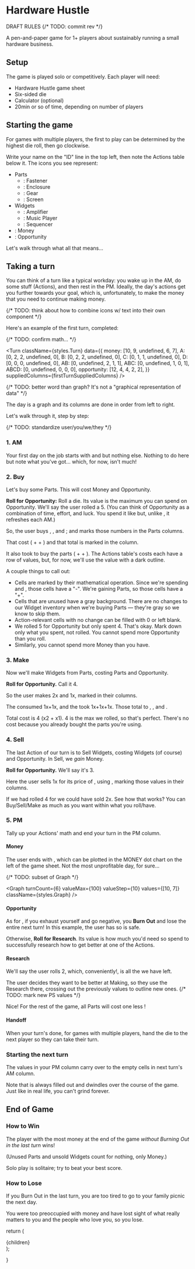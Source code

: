 

# Hardware Hustle

DRAFT RULES
{/* TODO: commit rev */}

A pen-and-paper game for 1+ players about sustainably running a small hardware business.

## Setup

The game is played solo or competitively. Each player will need:

- Hardware Hustle game sheet
- Six-sided die
- Calculator (optional)
- 20min or so of time, depending on number of players

## Starting the game

For games with multiple players, the first to play can be determined by the highest die roll, then go clockwise.

Write your name on the "ID" line in the top left, then note the Actions table below it. The icons you see represent:

- Parts
  - <Icon id="A" />: Fastener
  - <Icon id="B" />: Enclosure
  - <Icon id="C" />: Gear
  - <Icon id="D" />: Screen
- Widgets
  - <Icon id="AB" />: Amplifier
  - <Icon id="ABC" />: Music Player
  - <Icon id="ABCD" />: Sequencer
- <Icon id="money" />: Money
- <Icon id="opportunity" />: Opportunity

Let's walk through what all that means...

## Taking a turn

You can think of a turn like a typical workday: you wake up in the AM, do some stuff (Actions), and then rest in the PM. Ideally, the day's actions get you further towards your goal, which is, unfortunately, to make the money that you need to continue making money.

{/* TODO: think about how to combine icons w/ text into their own component */}

Here's an example of the first turn, completed:

{/* TODO: confirm math... */}

<Turn
  className={styles.Turn}
  data={{
    money: [10, 9, undefined, 6, 7],
    A: [0, 2, 2, undefined, 0],
    B: [0, 2, 2, undefined, 0],
    C: [0, 1, 1, undefined, 0],
    D: [0, 0, 0, undefined, 0],
    AB: [0, undefined, 2, 1, 1],
    ABC: [0, undefined, 1, 0, 1],
    ABCD: [0, undefined, 0, 0, 0],
    opportunity: [12, 4, 4, 2, 2],
  }}
  suppliedColumns={firstTurnSuppliedColumns}
/>

{/* TODO: better word than graph? It's not a "graphical representation of data" */}

The day is a graph and its columns are done in order from left to right.

Let's walk through it, step by step:

{/* TODO: standardize user/you/we/they */}

### 1. AM

Your first day on the job starts with <Icon id="money" prefix="10" /> and <Icon id="opportunity" prefix="12" /> but nothing else. Nothing to do here but note what you've got... which, for now, isn't much!

### 2. Buy

Let's buy some Parts. This will cost Money and Opportunity.

**Roll for Opportunity:** Roll a die. Its value is the maximum you can spend on Opportunity. We'll say the user rolled a 5. (You can think of Opportunity as a combination of time, effort, and luck. You spend it like <Icon id="money" /> but, unlike <Icon id="money" />, it refreshes each AM.)

So, the user buys <Icon id="A" prefix="2" />, <Icon id="B" prefix="2" />, and <Icon id="C" prefix="1" />; and marks those numbers in the Parts columns.

<ActionsTable actions={[ACTIONS.BUY]} className={styles.ActionsTable} />

That cost <Icon id="money" suffix="9" /> (<Icon id="money" inline suffix="1x2" /> + <Icon id="money" inline suffix="2x2" /> + <Icon id="money" inline suffix="3" />) and that total is marked in the <Icon id="money" /> column.

It also took <Icon id="opportunity" suffix="4" /> to buy the parts (<Icon id="opportunity" inline suffix="0x2" /> + <Icon id="opportunity" inline suffix="1x2" /> + <Icon id="opportunity" inline suffix="2" />). The Actions table's <Icon id="opportunity" /> costs each have a row of values, but, for now, we'll use the value with a dark outline.

A couple things to call out:

- Cells are marked by their mathematical operation. Since we're spending <Icon id="money" /> and <Icon id="opportunity" />, those cells have a "-". We're gaining Parts, so those cells have a "+".
- Cells that are unused have a gray background. There are no changes to our Widget inventory when we're buying Parts &mdash; they're gray so we know to skip them.
- Action-relevant cells with no change can be filled with 0 or left blank.
- We rolled 5 for Opportunity but only spent 4. That's okay. Mark down only what you spent, not rolled. You cannot spend more Opportunity than you roll.
- Similarly, you cannot spend more Money than you have.

### 3. Make

Now we'll make Widgets from Parts, costing Parts and Opportunity.

**Roll for Opportunity.** Call it 4.

So the user makes 2x<Icon id="AB" /> and 1x<Icon id="ABC" />, marked in their columns.

<ActionsTable actions={[ACTIONS.MAKE]} className={styles.ActionsTable} />

The <Icon id="AB" /> consumed 1x<Icon id="A" />+1x<Icon id="B" />, and the <Icon id="ABC" /> took 1x<Icon id="A" />+1x<Icon id="B" />+1x<Icon id="C" />. Those total to <Icon id="A" suffix="2" />, <Icon id="B" suffix="2" />, and <Icon id="C" suffix="1" />.

Total <Icon id="opportunity" /> cost is 4 (<Icon id="opportunity" suffix="1" />x2 + <Icon id="opportunity" suffix="2" />x1). 4 is the max we rolled, so that's perfect. There's no <Icon id="money" /> cost because you already bought the parts you're using.

### 4. Sell

The last Action of our turn is to Sell Widgets, costing Widgets (of course) and Opportunity. In Sell, we _gain_ Money.

**Roll for Opportunity.** We'll say it's 3.

Here the user sells 1x<Icon id="AB" /> for its price of <Icon id="money" suffix="6" />, using <Icon id="opportunity" suffix="2" />, marking those values in their columns.

<ActionsTable actions={[ACTIONS.SELL]} className={styles.ActionsTable} />

If we had rolled 4 for <Icon id="opportunity" /> we could have sold 2x<Icon id="AB" />. See how that works? You can Buy/Sell/Make as much as you want within what you roll/have.

### 5. PM

Tally up your Actions' math and end your turn in the PM column.

#### Money

The user ends with <Icon id="money" suffix="7" />, which can be plotted in the MONEY dot chart on the left of the game sheet. Not the most unprofitable day, for sure...

{/* TODO: subset of Graph */}

<Graph
  turnCount={6}
  valueMax={100}
  valueStep={10}
  values={[10, 7]}
  className={styles.Graph}
/>

#### Opportunity

As for <Icon id="opportunity" />, if you exhaust yourself and go negative, you **Burn Out** and lose the entire next turn! In this example, the user has <Icon id="opportunity" suffix="2" /> so is safe.

Otherwise, **Roll for Research**. Its value is how much <Icon id="opportunity" /> you'd need so spend to successfully research how to get better at one of the Actions.

#### Research

We'll say the user rolls 2, which, conveniently!, is all the <Icon id="opportunity" /> we have left.

The user decides they want to be better at Making, so they use the Research there, crossing out the previously values to outline new ones.
{/* TODO: mark new PS values */}

<ActionsTable className={styles.ActionsTable} />

Nice! For the rest of the game, all Parts will cost one less <Icon id="opportunity" />!

#### Handoff

When your turn's done, for games with multiple players, hand the die to the next player so they can take their turn.

### Starting the next turn

The values in your PM column carry over to the empty cells in next turn's AM column.

Note that <Icon id="opportunity" /> is always filled out and dwindles over the course of the game. Just like in real life, you can't grind forever.

## End of Game

### How to Win

The player with the most money at the end of the game _without Burning Out in the last turn_ wins!

(Unused Parts and unsold Widgets count for nothing, only Money.)

Solo play is solitaire; try to beat your best score.

### How to Lose

If you Burn Out in the last turn, you are too tired to go to your family picnic the next day.

You were too preoccupied with money and have lost sight of what really matters to you and the people who love you, so you lose.

  return (
    <div className={styles.rules}>
      {children}
    </div>
  );

}
